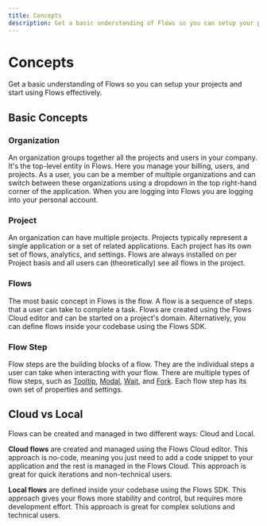 ```yaml
---
title: Concepts
description: Get a basic understanding of Flows so you can setup your projects and start using Flows effectively.
---
```


# Concepts

Get a basic understanding of Flows so you can setup your projects and start using Flows effectively.

## Basic Concepts

### Organization

An organization groups together all the projects and users in your company. It's the top-level entity in Flows. Here you manage your billing, users, and projects. As a user, you can be a member of multiple organizations and can switch between these organizations using a dropdown in the top right-hand corner of the application. When you are logging into Flows you are logging into your personal account.

### Project

An organization can have multiple projects. Projects typically represent a single application or a set of related applications. Each project has its own set of flows, analytics, and settings. Flows are always installed on per Project basis and all users can (theoretically) see all flows in the project.

### Flows

The most basic concept in Flows is the flow. A flow is a sequence of steps that a user can take to complete a task. Flows are created using the Flows Cloud editor and can be started on a project's domain. Alternatively, you can define flows inside your codebase using the Flows SDK.

### Flow Step

Flow steps are the building blocks of a flow. They are the individual steps a user can take when interacting with your flow. There are multiple types of flow steps, such as [Tooltip](/step-types/tooltip), [Modal](/step-types/modal), [Wait](/step-types/wait), and [Fork](/step-types/fork). Each flow step has its own set of properties and settings.

## Cloud vs Local

Flows can be created and managed in two different ways: Cloud and Local.

**Cloud flows** are created and managed using the Flows Cloud editor. This approach is no-code, meaning you just need to add a code snippet to your application and the rest is managed in the Flows Cloud. This approach is great for quick iterations and non-technical users.

**Local flows** are defined inside your codebase using the Flows SDK. This approach gives your flows more stability and control, but requires more development effort. This approach is great for complex solutions and technical users.
